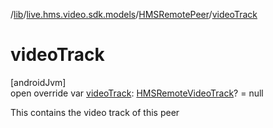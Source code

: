 /[lib](/api-reference/android/v2/home/content)/[live.hms.video.sdk.models](../index)/[HMSRemotePeer](index)/[videoTrack](video-track)

# videoTrack

[androidJvm]\
open override var [videoTrack](video-track): [HMSRemoteVideoTrack](../../live.hms.video.media.tracks/-h-m-s-remote-video-track/index)? = null

This contains the video track of this peer
